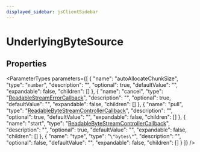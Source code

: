 ```yaml
---
displayed_sidebar: jsClientSidebar
---
```



# UnderlyingByteSource

## Properties

<ParameterTypes parameters={[
  {
    "name": "autoAllocateChunkSize",
    "type": "`number`",
    "description": "",
    "optional": true,
    "defaultValue": "",
    "expandable": false,
    "children": []
  },
  {
    "name": "cancel",
    "type": "[ReadableStreamErrorCallback](internal.ReadableStreamErrorCallback.mdx)",
    "description": "",
    "optional": true,
    "defaultValue": "",
    "expandable": false,
    "children": []
  },
  {
    "name": "pull",
    "type": "[ReadableByteStreamControllerCallback](internal.ReadableByteStreamControllerCallback.mdx)",
    "description": "",
    "optional": true,
    "defaultValue": "",
    "expandable": false,
    "children": []
  },
  {
    "name": "start",
    "type": "[ReadableByteStreamControllerCallback](internal.ReadableByteStreamControllerCallback.mdx)",
    "description": "",
    "optional": true,
    "defaultValue": "",
    "expandable": false,
    "children": []
  },
  {
    "name": "type",
    "type": "`\"bytes\"`",
    "description": "",
    "optional": false,
    "defaultValue": "",
    "expandable": false,
    "children": []
  }
]} />
